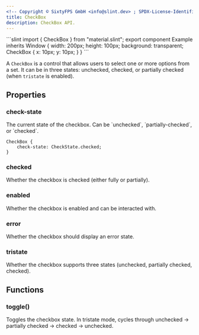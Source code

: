```yaml
---
<!-- Copyright © SixtyFPS GmbH <info@slint.dev> ; SPDX-License-Identifier: MIT -->
title: CheckBox
description: CheckBox API.
---
```



<CodeSnippetMD imagePath="" imageWidth="0" imageHeight="0" imageAlt="">
```slint
import { CheckBox } from "material.slint";
export component Example inherits Window {
    width: 200px;
    height: 100px;
    background: transparent;
    CheckBox {
        x: 10px;
        y: 10px;
    }
}
```
</CodeSnippetMD>

A `CheckBox` is a control that allows users to select one or more options from a set. It can be in three states: unchecked, checked, or partially checked (when `tristate` is enabled).

## Properties

### check-state
<SlintProperty propName="check-state" typeName="enum" enumName="CheckState" propertyVisibility="in-out">
The current state of the checkbox. Can be `unchecked`, `partially-checked`, or `checked`.

```slint "check-state: CheckState.checked;"
CheckBox {
    check-state: CheckState.checked;
}
```
</SlintProperty>

### checked
<SlintProperty propName="checked" typeName="bool" propertyVisibility="out">
Whether the checkbox is checked (either fully or partially).
</SlintProperty>

### enabled
<SlintProperty propName="enabled" typeName="bool" defaultValue="true">
Whether the checkbox is enabled and can be interacted with.
</SlintProperty>

### error
<SlintProperty propName="error" typeName="bool">
Whether the checkbox should display an error state.
</SlintProperty>

### tristate
<SlintProperty propName="tristate" typeName="bool">
Whether the checkbox supports three states (unchecked, partially checked, checked).
</SlintProperty>

## Functions

### toggle()
Toggles the checkbox state. In tristate mode, cycles through unchecked → partially checked → checked → unchecked.